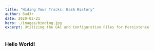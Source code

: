 ---
title: "Hiding Your Tracks: Bash History"
author: Bad3r
date: 2020-02-21
hero: ./images/binding.jpg
excerpt: Utilizing the GAC and Configuration Files for Persistence
---

### Hello World!